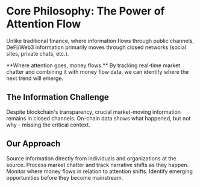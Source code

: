 # Core Philosophy: The Power of Attention Flow

Unlike traditional finance, where information flows through public channels, DeFi/Web3 information primarily moves through closed networks (social sites, private chats, etc.).

<Card title="Our Guiding Principle" icon="lightbulb">
  **Where attention goes, money flows.** By tracking real-time market chatter and combining it with money flow data, we can identify where the next trend will emerge.
</Card>

## The Information Challenge

<CardGroup cols={2}>
  <Card title="Decentralized Tech vs. Centralized Info" icon="network-wired">
    Despite blockchain's transparency, crucial market-moving information remains in closed channels.
  </Card>
  <Card title="Transaction vs. Context" icon="magnifying-glass">
    On-chain data shows what happened, but not why - missing the critical context.
  </Card>
</CardGroup>

## Our Approach

<Steps>
  <Step title="Direct Data Collection">
    Source information directly from individuals and organizations at the source.
  </Step>
  <Step title="Real-time Analysis">
    Process market chatter and track narrative shifts as they happen.
  </Step>
  <Step title="Flow Correlation">
    Monitor where money flows in relation to attention shifts.
  </Step>
  <Step title="Predictive Insights">
    Identify emerging opportunities before they become mainstream.
  </Step>
</Steps>